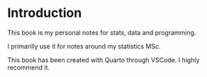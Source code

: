 # Introduction

This book is my personal notes for stats, data and programming.

I primarilly use it for notes around my statistics MSc.

This book has been created with Quarto through VSCode. I highly recommend it.

